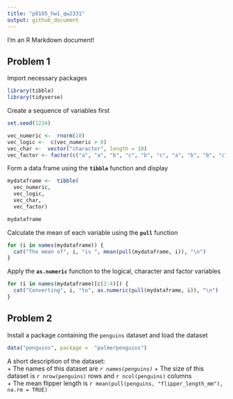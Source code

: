 ```yaml
---
title: "p8105_hw1_qw2331"
output: github_document
---
```


I'm an R Markdown document! 

## Problem 1

Import necessary packages

```r
library(tibble)
library(tidyverse)
```


Create a sequence of variables first

```r
set.seed(1234)

vec_numeric <-  rnorm(10)
vec_logic <-  c(vec_numeric > 0)
vec_char <-  vector("character", length = 10)
vec_factor <- factor(c("a", "a", "b", "c", "b", "c", "a", "b", "b", "c"))
```


Form a data frame using the **`tibble`** function and display

```r
mydataframe <-  tibble(
  vec_numeric, 
  vec_logic, 
  vec_char, 
  vec_factor)

mydataframe
```


Calculate the mean of each variable using the **`pull`** function

```r
for (i in names(mydataframe)) {
  cat("The mean of", i, "is ", mean(pull(mydataframe, i)), "\n")
}
```


Apply the **`as.numeric`** function to the logical, character and factor variables

```r
for (i in names(mydataframe)[c(2:4)]) {
  cat("Converting", i, "to", as.numeric(pull(mydataframe, i)), "\n")
}
```


## Problem 2

Install a package containing the `penguins` dataset and load the dataset

```r
data("penguins", package =  "palmerpenguins")
```


A short description of the dataset:  
+ The names of this dataset are *``r names(penguins)``*
+ The size of this dataset is ``r nrow(penguins)`` rows and ``r ncol(penguins)`` columns  
+ The mean flipper length is ``r mean(pull(penguins, "flipper_length_mm"), na.rm = TRUE)``


